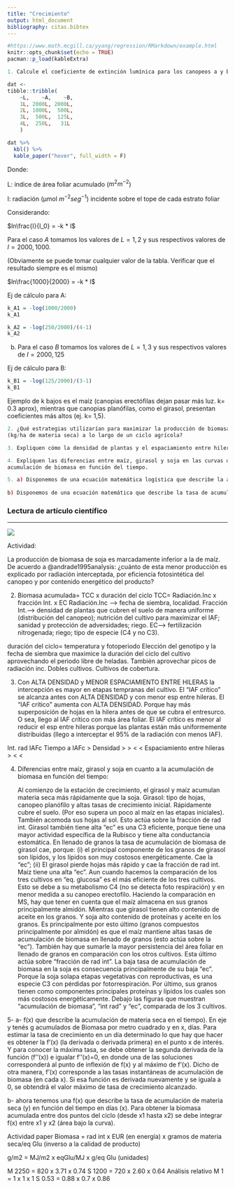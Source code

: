 ```yaml
---
title: "Crecimiento"
output: html_document
bibliography: citas.bibtex
---
```


```r
#https://www.math.mcgill.ca/yyang/regression/RMarkdown/example.html
knitr::opts_chunk$set(echo = TRUE)
pacman::p_load(kableExtra)
```

```r
1. Calcule el coeficiente de extinción lumínica para los canopeos a y b en función de los datos proporcionados. 
```

```r
dat <-
tibble::tribble(
    ~L,    ~A,    ~B,
    1L, 2000L, 2000L,
    2L, 1000L,  500L,
    3L,  500L,  125L,
    4L,  250L,   31L
    )

dat %>%
  kbl() %>%
  kable_paper("hover", full_width = F)
```  

Donde: 

L: índice de área foliar acumulado ($m^{2} m^{-2}$)

I: radiación (μmol $m^{-2} seg^{-1}$) incidente sobre el tope de cada estrato foliar 

Considerando: 

$ln\frac{I}{I_0} = -k * l$

Para el caso $A$ tomamos los valores de $L=1, 2$ y sus respectivos valores de $I = 2000, 1000$. 

(Obviamente se puede tomar cualquier valor de la tabla. Verificar que el resultado siempre es el mismo)

$ln\frac{1000}{2000} = -k * l$

Ej de cálculo para A: 

```r
k_A1 = -log(1000/2000)
k_A1

k_A2 = -log(250/2000)/(4-1)
k_A2
```

b) Para el caso $B$ tomamos los valores de $L=1,3$ y sus respectivos valores de $I=2000, 125$ 

Ej de cálculo para B: 

```r
k_B1 = -log(125/2000)/(3-1)
k_B1
```

Ejemplo de k bajos es el maíz (canopias erectófilas dejan pasar más luz. k= 0.3 aprox), mientras que canopias planófilas, como el girasol, presentan coeficientes más altos (ej. k= 1,5).


```r
2. ¿Qué estrategias utilizarían para maximizar la producción de biomasa 
(kg/ha de materia seca) a lo largo de un ciclo agrícola? 
```

```r
3. Expliquen cómo la densidad de plantas y el espaciamiento entre hileras afectan a: i) la intercepción de radiación, ii) el IAF crítico y iii) el tiempo requerido para alcanzar el IAF crítico. 
```

```r
4. Expliquen las diferencias entre maíz, girasol y soja en las curvas de 
acumulación de biomasa en función del tiempo. 
```


```r
5. a) Disponemos de una ecuación matemática logística que describe la acumulación de materia seca de un cultivo en función de los días desde la emergencia ¿Cómo podríamos estimar la tasa de crecimiento para un día determinado, y la máxima tasa de crecimiento que alcanza el cultivo? 
  
b) Disponemos de una ecuación matemática que describe la tasa de acumulación de materia seca de un cultivo en función de los días desde la emergencia ¿Cómo podríamos determinar la biomasa que se acumuló entre dos momentos del ciclo? 
```

### Lectura de artículo científico 

---

![](02_crecimiento_files/paper_andrade.png)

Actividad: 

La producción de biomasa de soja es marcadamente inferior a la de maíz. De acuerdo a @andrade1995analysis: ¿cuánto de esta menor producción es explicado por radiación interceptada, por eficiencia fotosintética del canopeo y por contenido energético del producto? 



2) Biomasa acumulada= TCC x duración del ciclo
TCC= Radiación.Inc x fracción  Int. x EC 
Radiación.Inc ----> fecha de siembra, localidad.
Fracción Int.----> densidad de plantas que cubren el suelo de manera uniforme (distribución del canopeo); nutrición del cultivo para maximizar el IAF; sanidad y protección de adversidades; riego.
EC---> fertilización nitrogenada; riego; tipo de especie (C4 y no C3).

duración del ciclo= temperatura y fotoperiodo
Elección del genotipo y la fecha de siembra que maximice la duración del ciclo del cultivo aprovechando el periodo libre de heladas. También aprovechar picos de radiación inc.
Dobles cultivos. Cultivos de cobertura.

3) Con ALTA DENSIDAD y MENOR ESPACIAMIENTO ENTRE HILERAS la intercepción es mayor en etapas tempranas del cultivo.
El “IAF crítico” se alcanza antes con ALTA DENSIDAD y con menor esp entre hileras.
El “IAF crítico” aumenta con ALTA DENSIDAD. Porque hay más superposición de hojas en la hilera antes de que se cubra el entresurco. O sea, llego al IAF crítico con más área foliar. 
El IAF crítico es menor al reducir el esp entre hileras porque las plantas están más uniformemente distribuidas (llego a interceptar el 95% de la radiación con menos IAF).



Int. rad
IAFc
Tiempo a IAFc
> Densidad
>
>
<
< Espaciamiento entre hileras
>
<
<

4) Diferencias entre maíz, girasol y soja en cuanto a la acumulación de biomasa en función del tiempo:

    Al comienzo de la estación de crecimiento, el girasol y maíz acumulan materia seca más rápidamente que la soja.
Girasol: tipo de hojas, canopeo planófilo y altas tasas de crecimiento inicial. Rápidamente cubre el suelo. (Por eso supera un poco al maíz en las etapas iniciales). También acomoda sus hojas al sol. Esto actúa sobre la fracción de rad int.
Girasol también tiene alta “ec” es una C3 eficiente, porque tiene una mayor actividad específica de la Rubisco y tiene alta conductancia estomática.
En llenado de granos la tasa de acumulación de biomasa de girasol cae, porque: (i) el principal componente de los granos de girasol son lípidos, y los lípidos son muy costosos energéticamente. Cae la “ec”; (ii) El girasol pierde hojas más rápido y cae la fracción de rad int.
Maíz tiene una alta “ec”. Aun cuando hacemos la comparación de los tres cultivos en “eq. glucosa” es el más eficiente de los tres cultivos. Esto se debe a su metabolismo C4 (no se detecta foto respiración) y en menor medida a su canopeo erectofilo. Haciendo la comparación en MS, hay que tener en cuenta que el maíz almacena en sus granos principalmente almidón. Mientras que girasol tienen alto contenido de aceite en los granos. Y soja alto contenido de proteínas y aceite en los granos.
Es principalmente por esto último (granos compuestos principalmente por almidón) es que el maíz mantiene altas tasas de acumulación de biomasa en llenado de granos (esto actúa sobre la “ec”). También hay que sumarle la mayor persistencia del área foliar en llenado de granos en comparación con los otros cultivos. Esta último actúa sobre “fracción de rad int”.
La baja tasa de acumulación de biomasa en la soja es consecuencia principalmente de su baja “ec”. Porque la soja solapa etapas vegetativas con reproductivas, es una especie C3 con pérdidas por fotorrespiración. Por último, sus granos tienen como componentes principales proteínas y lípidos los cuales son más costosos energéticamente.
Debajo las figuras que muestran “acumulación de biomasa”, “int rad” y “ec”, comparada de los 3 cultivos.







5- a- f(x) que describe la acumulación de materia seca en el tiempo). En eje y tenés g acumulados de Biomasa por metro cuadrado y en x, días. Para estimar la tasa de crecimiento en un día determinado lo que hay que hacer es obtener la f’(x) (la derivada o derivada primera) en el punto x de interés. 
Y para conocer la máxima tasa, se debe obtener la segunda derivada de la función (f’’(x)) e igualar f’’(x)=0, en donde una de las soluciones corresponderá al punto de inflexión de  f(x) y al máximo de f’(x).
Dicho de otra manera, f’(x) corresponde a las tasas instantáneas de acumulación de biomasa (en cada x). Si esa función es derivada nuevamente y se iguala a 0, se obtendrá el valor máximo de tasa de crecimiento alcanzado.

b- ahora tenemos una f(x) que describe la tasa de acumulación de materia seca (y) en función del tiempo en días (x). Para obtener la biomasa acumulada entre dos puntos del ciclo (desde x1 hasta x2) se debe integrar f(x) entre x1 y x2 (área bajo la curva).






Actividad paper
Biomasa = rad int x EUR (en energía) x gramos de materia seca/eq Glu (inverso a la calidad de producto)

g/m2  =  MJ/m2 x eqGlu/MJ x g/eq Glu   (unidades)

M   2250 = 820 x 3.71 x 0.74
S    1200 = 720 x 2.60 x 0.64
Análisis relativo
M                    1 = 1 x 1 x 1 
S            0.53    = 0.88 x 0.7 x 0.86



